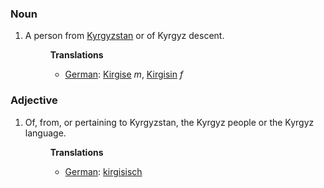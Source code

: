 ===Noun===
#A person from [[Kyrgyzstan]] or of Kyrgyz descent.
#:'''Translations'''
#:*[[German]]: [[Kirgise]] ''m'', [[Kirgisin]] ''f''

===Adjective===
#Of, from, or pertaining to Kyrgyzstan, the Kyrgyz people or the Kyrgyz language.
#:'''Translations'''
#:*[[German]]: [[kirgisisch]]